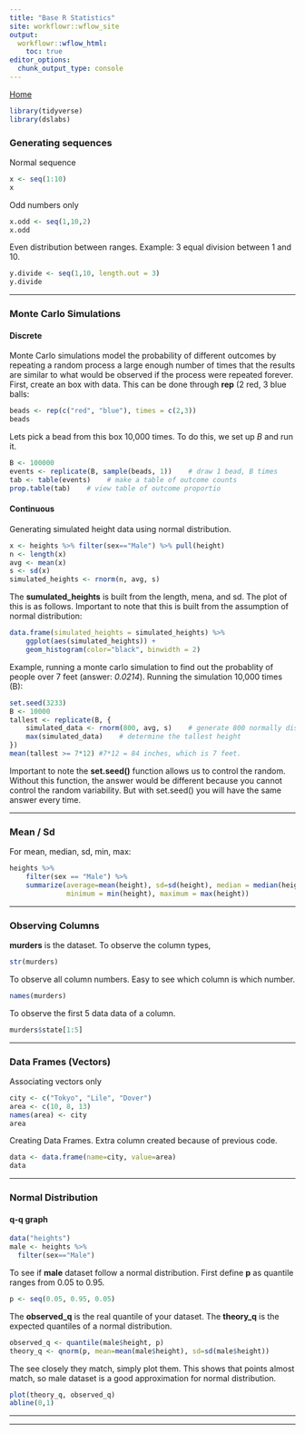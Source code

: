 ```yaml
---
title: "Base R Statistics"
site: workflowr::wflow_site
output:
  workflowr::wflow_html:
    toc: true
editor_options:
  chunk_output_type: console
---
```


[Home](index.html)

```r
library(tidyverse)
library(dslabs)
```


### Generating sequences 
Normal sequence
```r
x <- seq(1:10)
x
```
Odd numbers only
```r
x.odd <- seq(1,10,2)
x.odd
```
Even distribution between ranges. Example: 3 equal division between 1 and 10.
```r
y.divide <- seq(1,10, length.out = 3)
y.divide
```

***

### Monte Carlo Simulations 
#### Discrete
Monte Carlo simulations model the probability of different outcomes by repeating a random process a large enough number of times that the results are similar to what would be observed if the process were repeated forever.
First, create an box with data. This can be done through **rep** (2 red, 3 blue balls:
```r
beads <- rep(c("red", "blue"), times = c(2,3))
beads
```
Lets pick a bead from this box 10,000 times. To do this, we set up *B* and run it.
```r
B <- 100000    
events <- replicate(B, sample(beads, 1))    # draw 1 bead, B times
tab <- table(events)    # make a table of outcome counts
prop.table(tab)    # view table of outcome proportio
```
#### Continuous
Generating simulated height data using normal distribution.
```r
x <- heights %>% filter(sex=="Male") %>% pull(height)
n <- length(x)
avg <- mean(x)
s <- sd(x)
simulated_heights <- rnorm(n, avg, s)
```
The **sumulated_heights** is built from the length, mena, and sd. The plot of this is as follows. Important to note that this is built from the assumption of normal distribution:
```r
data.frame(simulated_heights = simulated_heights) %>%
    ggplot(aes(simulated_heights)) +
    geom_histogram(color="black", binwidth = 2)
```
Example, running a monte carlo simulation to find out the probablity of people over 7 feet (answer: *0.0214*). Running the simulation 10,000 times (B):
```r
set.seed(3233)
B <- 10000
tallest <- replicate(B, {
    simulated_data <- rnorm(800, avg, s)    # generate 800 normally distributed random heights
    max(simulated_data)    # determine the tallest height
})
mean(tallest >= 7*12) #7*12 = 84 inches, which is 7 feet. 
```
Important to note the **set.seed()** function allows us to control the random. Without this function, the answer would be different because you cannot control the random variability. But with set.seed() you will have the same answer every time.

***

### Mean / Sd
For mean, median, sd, min, max:
```r
heights %>%
    filter(sex == "Male") %>%
    summarize(average=mean(height), sd=sd(height), median = median(height),
              minimum = min(height), maximum = max(height))
```
***
### Observing Columns 
**murders** is the dataset. To observe the column types,
```r
str(murders)
```
To observe all column numbers. Easy to see which column is which number.
```r
names(murders)
```
To observe the first 5 data data of a column.
```r
murders$state[1:5]
```
***
### Data Frames (Vectors) 
Associating vectors only
```r
city <- c("Tokyo", "Lile", "Dover")
area <- c(10, 8, 13)
names(area) <- city
area
```
Creating Data Frames. Extra column created because of previous code.
```r
data <- data.frame(name=city, value=area)
data
```
***
### Normal Distribution 
#### q-q graph ####
```r
data("heights")
male <- heights %>% 
  filter(sex=="Male")
```
To see if **male** dataset follow a normal distribution. First define **p** as quantile ranges from 0.05 to 0.95.
```r
p <- seq(0.05, 0.95, 0.05)
```
The **observed_q** is the real quantile of your dataset. The **theory_q** is the expected quantiles of a normal distribution. 
```r
observed_q <- quantile(male$height, p)
theory_q <- qnorm(p, mean=mean(male$height), sd=sd(male$height))
```
The see closely they match, simply plot them. This shows that points almost match, so male dataset is a good approximation for normal distribution.
```r
plot(theory_q, observed_q)
abline(0,1)
```
***




***